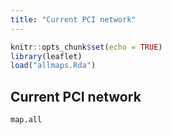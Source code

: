 ```yaml
---
title: "Current PCI network"
---
```


<!-- Global site tag (gtag.js) - Google Analytics -->
<script async src="https://www.googletagmanager.com/gtag/js?id=UA-100444709-3"></script>
<script>
  window.dataLayer = window.dataLayer || [];
  function gtag(){dataLayer.push(arguments);}
  gtag('js', new Date());

  gtag('config', 'UA-100444709-3');
</script>

```r
knitr::opts_chunk$set(echo = TRUE)
library(leaflet)
load("allmaps.Rda")
```


## Current PCI network


```r
map.all
```



